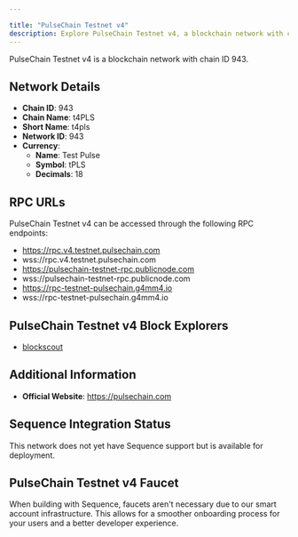 ```yaml
---

title: "PulseChain Testnet v4"
description: Explore PulseChain Testnet v4, a blockchain network with chain ID 943. Learn about its native currency, Test Pulse, and how to interact with the network.
---
```




PulseChain Testnet v4 is a blockchain network with chain ID 943.

## Network Details

- **Chain ID**: 943
- **Chain Name**: t4PLS
- **Short Name**: t4pls
- **Network ID**: 943
- **Currency**: 
  - **Name**: Test Pulse
  - **Symbol**: tPLS
  - **Decimals**: 18

## RPC URLs

PulseChain Testnet v4 can be accessed through the following RPC endpoints:

- https://rpc.v4.testnet.pulsechain.com
- wss://rpc.v4.testnet.pulsechain.com
- https://pulsechain-testnet-rpc.publicnode.com
- wss://pulsechain-testnet-rpc.publicnode.com
- https://rpc-testnet-pulsechain.g4mm4.io
- wss://rpc-testnet-pulsechain.g4mm4.io

## PulseChain Testnet v4 Block Explorers

- [blockscout](https://otter-testnet-pulsechain.g4mm4.io)

## Additional Information

- **Official Website**: https://pulsechain.com

## Sequence Integration Status

This network does not yet have Sequence support but is available for deployment.

## PulseChain Testnet v4 Faucet

When building with Sequence, faucets aren't necessary due to our smart account infrastructure. This allows for a smoother onboarding process for your users and a better developer experience.
